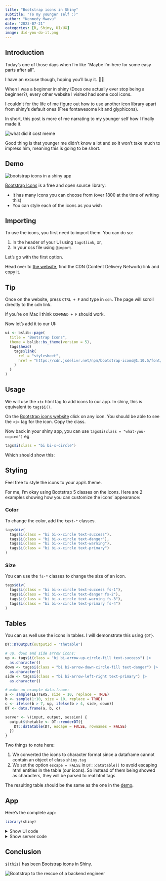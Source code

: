 ```yaml
---
title: "Bootstrap icons in Shiny"
subtitle: "To my younger self :)"
author: "Kennedy Mwavu"
date: "2023-07-21"
categories: [R, Shiny, UI/UX]
image: did-you-do-it.png
---
```


## Introduction

Today's one of those days when I'm like "Maybe I'm here for some easy parts after all".

I have an excuse though, hoping you'll buy it. 🤞🏽

When I was a beginner in shiny (Does one actually ever stop being a beginner?), every other website I visited had some cool icons.

I couldn't for the life of me figure out how to use another icon library apart from shiny's default ones (Free fontawesome kit and glyphicons).

In short, this post is more of me narrating to my younger self how I finally made it.

![](did-you-do-it.png){alt="what did it cost meme"}

Good thing is that younger me didn't know a lot and so it won't take much to
impress him, meaning this is going to be short.

## Demo

![](bi.png){alt="bootstrap icons in a shiny app"}

[Bootstrap Icons](https://icons.getbootstrap.com/) is a free and open source
library:

- It has many icons you can choose from (over 1800 at the time of writing this)
- You can style each of the icons as you wish

## Importing

To use the icons, you first need to import them. You can do so: 

1. In the header of your UI using `tags$link`, or,
2. In your css file using `@import`.

Let's go with the first option.

Head over to [the website](https://icons.getbootstrap.com/), find the CDN (Content Delivery Network) link and copy it.

::: {.callout-tip}

## Tip

Once on the website, press `CTRL + F` and type in `cdn`. The page will scroll directly
to the cdn link.

If you're on Mac I think `COMMAND + F` should work.

:::

Now let's add it to our UI:

```.r
ui <- bslib::page(
  title = "Bootstrap Icons",
  theme = bslib::bs_theme(version = 5),
  tags$head(
    tags$link(
      rel = "stylesheet",
      href = "https://cdn.jsdelivr.net/npm/bootstrap-icons@1.10.5/font/bootstrap-icons.css"
    )
  )
)
```

## Usage

We will use the `<i>` html tag to add icons to our app. In shiny, this is
equivalent to `tags$i()`.

On the [Bootstrap icons website](https://icons.getbootstrap.com/) click on any icon. You should be able to see the `<i>` tag for the icon. Copy
the class. 

Now back in your shiny app, you can use `tags$i(class = "what-you-copied")` eg.

```r
tags$i(class = "bi bi-x-circle")
```

Which should show this:

<i class="bi bi-x-circle"></i>

## Styling

Feel free to style the icons to your app's theme.

For me, I'm okay using Bootstrap 5 classes on the icons. Here are 2 examples showing how you can customize the icons' appearance:

### Color

To change the color, add the `text-*` classes.

```r
tags$div(
  tags$i(class = "bi bi-x-circle text-success"),
  tags$i(class = "bi bi-x-circle text-danger"),
  tags$i(class = "bi bi-x-circle text-warning"),
  tags$i(class = "bi bi-x-circle text-primary")
)
```

<i class="bi bi-x-circle text-success"></i>
<i class="bi bi-x-circle text-danger"></i>
<i class="bi bi-x-circle text-warning"></i>
<i class="bi bi-x-circle text-primary"></i>

### Size

You can use the `fs-*` classes to change the size of an icon.

```r
tags$div(
  tags$i(class = "bi bi-x-circle text-success fs-1"),
  tags$i(class = "bi bi-x-circle text-danger fs-2"),
  tags$i(class = "bi bi-x-circle text-warning fs-3"),
  tags$i(class = "bi bi-x-circle text-primary fs-4")
)
```

<i class="bi bi-x-circle text-success fs-1"></i>
<i class="bi bi-x-circle text-danger fs-2"></i>
<i class="bi bi-x-circle text-warning fs-3"></i>
<i class="bi bi-x-circle text-primary fs-4"></i>

## Tables

You can as well use the icons in tables. I will demonstrate this using `{DT}`.

```.r
DT::DTOutput(outputId = "thetable")
```

```.r
# up, down and side arrow icons:
up <- tags$i(class = "bi bi-arrow-up-circle-fill text-success") |>
  as.character()
down <- tags$i(class = "bi bi-arrow-down-circle-fill text-danger") |>
  as.character()
side <- tags$i(class = "bi bi-arrow-left-right text-primary") |>
  as.character()

# make an example data.frame:
a <- sample(LETTERS, size = 10, replace = TRUE)
b <- sample(1:10, size = 10, replace = TRUE)
c <- ifelse(b > 7, up, ifelse(b > 4, side, down))
DT <- data.frame(a, b, c)

server <- \(input, output, session) {
  output$thetable <- DT::renderDT({
    DT::datatable(DT, escape = FALSE, rownames = FALSE)
  })
}
```

Two things to note here:

1. We converted the icons to character format since a dataframe cannot contain an object of class `shiny.tag`
2. We set the option `escape = FALSE` in `DT::datatable()` to avoid escaping html entities in the table (our icons). So instead of them being showed as characters, they will be parsed to real html tags.

The resulting table should be the same as the one in the [demo](#demo).

## App

Here's the complete app:

```.r
library(shiny)
```

<details>
<summary>Show UI code</summary>

```.r
one_to_nine <- paste0("bi bi-", 0:9, "-circle")

ui <- bslib::page(
  title = "Bootstrap Icons",
  theme = bslib::bs_theme(version = 5),
  tags$head(
    tags$link(
      rel = "stylesheet",
      href = "https://cdn.jsdelivr.net/npm/bootstrap-icons@1.10.5/font/bootstrap-icons.css"
    )
  ),
  tags$div(
    class = "container",
    tags$h1("Bootstrap Icons"),
    lapply(one_to_nine, \(x) tags$i(class = x)),
    tags$div(
      tags$i(class = "bi bi-x-circle text-success"),
      tags$i(class = "bi bi-x-circle text-danger"),
      tags$i(class = "bi bi-x-circle text-warning"),
      tags$i(class = "bi bi-x-circle text-primary")
    ),
    tags$div(
      tags$i(class = "bi bi-x-circle text-success fs-1"),
      tags$i(class = "bi bi-x-circle text-danger fs-2"),
      tags$i(class = "bi bi-x-circle text-warning fs-3"),
      tags$i(class = "bi bi-x-circle text-primary fs-4")
    ),
    fluidRow(
      class = "mt-4",
      column(
        width = 6,
        DT::DTOutput(outputId = "thetable")
      )
    )
  )
)
```

</details>

<details>
<summary>Show server code</summary>

```.r
# up, down and side arrow icons:
up <- tags$i(class = "bi bi-arrow-up-circle-fill text-success") |>
  as.character()
down <- tags$i(class = "bi bi-arrow-down-circle-fill text-danger") |>
  as.character()
side <- tags$i(class = "bi bi-arrow-left-right text-primary") |>
  as.character()

# make an example data.frame:
a <- sample(LETTERS, size = 10, replace = TRUE)
b <- sample(1:10, size = 10, replace = TRUE)
c <- ifelse(b > 7, up, ifelse(b > 4, side, down))
DT <- data.frame(a, b, c)

server <- \(input, output, session) {
  output$thetable <- DT::renderDT({
    DT::datatable(DT, escape = FALSE, rownames = FALSE)
  })
}
```

</details>

## Conclusion

`$(this)` has been Bootstrap icons in Shiny.

![](bs-5.jpg){alt="Bootstrap to the rescue of a backend engineer"}
